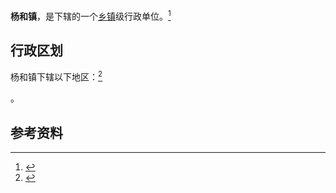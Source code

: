 {{中国乡级行政区|44/06/08/106/000}}

'''杨和镇'''，是{{PRC admin/fullname|44/06/08/106/000|3}}下辖的一个[[乡镇|乡镇]]级行政单位。<ref>{{PRC admin/ref sgc|{{PRC admin/parent|44/06/08/106/000}}}}</ref>

== 行政区划 ==

杨和镇下辖以下地区：<ref>{{PRC admin/ref sgc|44/06/08/106/000}}</ref>

{{PRC admin/children|44/06/08/106/000}}。

== 参考资料 ==

{{reflist}}

{{行政区划小作品}}
{{PRC admin/navcat|44/06/08/106/000}}
